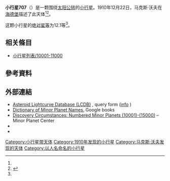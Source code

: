 {{Infobox planet
 | minorplanet     = yes
 | name            = 707 Steina
 | background      = #D6D6D6
 | image = 
 | image_size      = 
 | caption         =
 | discovery_ref   =  <ref name="MPC-object" />
 | discoverer      = [[马克斯·沃夫|马克斯·沃夫]]
 | discovery_site  = [[海德堡|海德堡]]
 | discovered      = 1910年12月22日
 | mpc_name        = 707 Steina
 | alt_names       = 707 Steina
 | pronounced      = 
 | named_after     = <ref name="MPC-object" />
 | mp_category     = [[主帶小行星|主帶小行星]] <ref name="MPC-object" /><ref name="jpldata" />
 | orbit_ref       = <ref name="a">[http://ssd.jpl.nasa.gov/sbdb.cgi?sstr=707 707] {{Wayback|url=http://ssd.jpl.nasa.gov/sbdb.cgi?sstr=707 |date=20210823072702 }}，小行星數據庫瀏覽器（JPL Small-Body Database Browser）－[[美国国家航空航天局|美国国家航空航天局]]喷气推进实验室</ref>
 | epoch           = 2018-03-23.0（[[儒略日|JD]] 2458200.5）
 | uncertainty     = 0
 | observation_arc = 
 | aphelion = {{convert|2.417|AU|km|3|abbr=on|lk=out}}
 | perihelion      = {{convert|1.9441777|AU|km|3|abbr=on}}
 | semimajor       = 2.1805003
 | eccentricity    = 0.1083800
 | period          = 3.22[[儒略年|yr]]
 | mean_anomaly    = 178.99091[[度|°]]
 | mean_motion     = {{Deg2DMS|0.30610440|sup=ms}} / day
 | inclination     = 4.27069
 | asc_node        = 281.94325°
 | arg_peri        = 90.51476
 | mean_diameter   = 
 | rotation        = 
 | albedo          =
 | spectral_type   =
 | abs_magnitude   = 12.1<ref name="jpldata" />
}}
'''小行星707'''（{{lang-en|707 Steina}}）是一颗围绕[[太阳|太阳]][[公转|公转]]的[[小行星|小行星]]。1910年12月22日，马克斯·沃夫在[[海德堡|海德堡]]描述了此天体<ref name="a" /><ref>{{cite news|title=小行星列表|url=http://cfa-www.harvard.edu/iau/lists/NumberedMPs.txt|accessdate=2018-10-19|newspaper=哈佛大学|archive-date=2008-05-17|archive-url=https://web.archive.org/web/20080517010638/http://cfa-www.harvard.edu/iau/lists/NumberedMPs.txt|dead-url=no}}</ref>。

这颗小行星的[[绝对星等|绝对星等]]为12.1等<ref name="a" />。

== 相关條目 ==
*[[小行星列表/10001-11000|小行星列表/10001-11000]]

== 參考資料 ==
{{reflist|refs=

<ref name="jpldata">{{cite web
  |type       = 2018-01-26 last obs.
  |title      = JPL Small-Body Database Browser:707 Steina-707 Steina
  |url        = https://ssd.jpl.nasa.gov/sbdb.cgi?sstr=707
  |publisher  = [[Jet_Propulsion_Laboratory|Jet Propulsion Laboratory]]
  |accessdate = 28 March 2018}}</ref>

<ref name="MPC-object">{{cite web
  |title      = 707 Steina
  |work      = Minor Planet Center
  |url      = https://www.minorplanetcenter.net/db_search/show_object?object_id=707
  |accessdate      = 28 March 2018
  |archive-date      = 2016-03-04
  |archive-url      = https://web.archive.org/web/20160304131144/http://minorplanetcenter.net/db_search/show_object?object_id=707
  |dead-url      = no
  }}</ref>

}}

==  外部連結 ==
* [http://www.minorplanet.info/PHP/lcdbsummaryquery.php Asteroid Lightcurve Database (LCDB)] {{Wayback|url=http://www.minorplanet.info/PHP/lcdbsummaryquery.php |date=20171210173955 }}, query form ([http://www.minorplanet.info/lightcurvedatabase.html info] {{Wayback|url=http://www.minorplanet.info/lightcurvedatabase.html |date=20171216050541 }})
* [https://books.google.com/books?id=aeAg1X7afOoC&pg Dictionary of Minor Planet Names], Google books
* [http://www.minorplanetcenter.net/iau/lists/NumberedMPs010001.html Discovery Circumstances: Numbered Minor Planets (10001)-(15000)] {{Wayback|url=http://www.minorplanetcenter.net/iau/lists/NumberedMPs010001.html |date=20180612162317 }} – Minor Planet Center
* {{AstDys|707}}
* {{JPL small body}}

{{Minor Planet Number|[[小行星706|小行星706]]|[[小行星708|小行星708]]}}
{{小天体}}

[[Category:小行星带天体|Category:小行星带天体]]
[[Category:1910年发现的小行星|Category:1910年发现的小行星]]
[[Category:马克斯·沃夫发现的天体|Category:马克斯·沃夫发现的天体]]
[[Category:以人名命名的小行星|Category:以人名命名的小行星]]


{{beltasteroid-stub}}